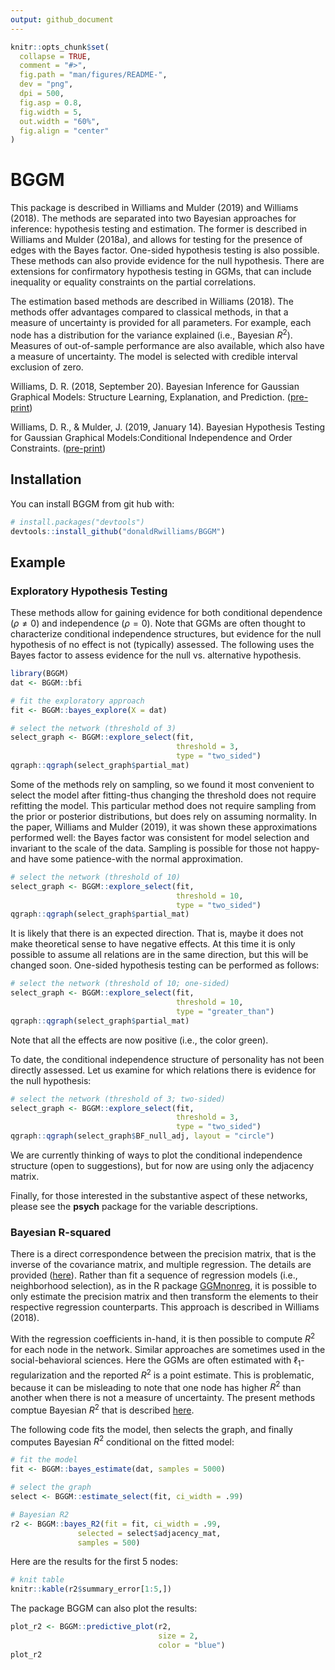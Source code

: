 ```yaml
---
output: github_document
---
```


<!-- README.md is generated from README.Rmd. Please edit that file -->

```r
knitr::opts_chunk$set(
  collapse = TRUE,
  comment = "#>",
  fig.path = "man/figures/README-",
  dev = "png",
  dpi = 500,
  fig.asp = 0.8,
  fig.width = 5,
  out.width = "60%",
  fig.align = "center"
)
```

# BGGM
This package is described in Williams and Mulder (2019) and Williams (2018). The methods are separated into two Bayesian approaches for inference: hypothesis testing and estimation. The former is described in Williams and Mulder (2018a), and allows for testing for the presence of edges with the Bayes factor. One-sided hypothesis testing is also possible. These methods can also provide evidence for the null hypothesis. There are extensions for confirmatory hypothesis testing in GGMs, that can include inequality or equality constraints on the partial correlations. 

The estimation based methods are described in Williams (2018). The methods offer advantages compared to classical methods, in that a 
measure of uncertainty is provided for all parameters. For example, each node has a distribution for the variance explained (i.e., Bayesian $R^2$). Measures of out-of-sample performance are also available, which also have a measure of uncertainty. The model is selected with credible interval exclusion of zero.

Williams, D. R. (2018, September 20). Bayesian Inference for Gaussian Graphical Models: Structure Learning, Explanation, and Prediction. ([pre-print](https://doi.org/10.31234/osf.io/x8dpr))

Williams, D. R., & Mulder, J. (2019, January 14). Bayesian Hypothesis Testing for Gaussian Graphical Models:Conditional Independence and Order Constraints. ([pre-print](https://doi.org/10.31234/osf.io/ypxd8))

## Installation

You can install BGGM from git hub with:

```r
# install.packages("devtools")
devtools::install_github("donaldRwilliams/BGGM")
```

## Example
###  Exploratory Hypothesis Testing
These methods allow for gaining evidence for both conditional dependence ($\rho \neq 0$) and independence ($\rho = 0$). Note that GGMs are often thought to characterize conditional independence structures, but evidence for the null hypothesis of no effect is not (typically) assessed. The following uses the Bayes factor to assess evidence for the null vs. alternative hypothesis.

```r
library(BGGM)
dat <- BGGM::bfi

# fit the exploratory approach
fit <- BGGM::bayes_explore(X = dat)

# select the network (threshold of 3)
select_graph <- BGGM::explore_select(fit, 
                                     threshold = 3, 
                                     type = "two_sided")
qgraph::qgraph(select_graph$partial_mat)
```

Some of the methods rely on sampling, so we found it most convenient to select the model after fitting-thus changing the threshold does not require refitting the model. This particular method does not require sampling from the prior or posterior distributions, but does rely on assuming normality. In the paper, Williams and Mulder (2019), it was shown these approximations performed well: the Bayes factor was consistent for model selection and invariant to the scale of the data. Sampling is possible for those not happy-and have some patience-with the normal approximation.

```r
# select the network (threshold of 10)
select_graph <- BGGM::explore_select(fit, 
                                     threshold = 10, 
                                     type = "two_sided")
qgraph::qgraph(select_graph$partial_mat)
```

It is likely that there is an expected direction. That is, maybe it does not make theoretical sense to have negative effects. At this time it is only possible to assume all relations are in the same direction, but this will be changed soon. One-sided hypothesis testing can be performed as follows:
```r
# select the network (threshold of 10; one-sided)
select_graph <- BGGM::explore_select(fit, 
                                     threshold = 10, 
                                     type = "greater_than")
qgraph::qgraph(select_graph$partial_mat)
```

Note that all the effects are now positive (i.e., the color green).

To date, the conditional independence structure of personality has not been directly assessed. Let us examine for which relations there is evidence for the null hypothesis:
```r
# select the network (threshold of 3; two-sided)
select_graph <- BGGM::explore_select(fit, 
                                     threshold = 3, 
                                     type = "two_sided")
qgraph::qgraph(select_graph$BF_null_adj, layout = "circle")
```

We are currently thinking of ways to plot the conditional independence structure (open to suggestions), but for now are using only the adjacency matrix. 


Finally, for those interested in the substantive aspect of these networks, please see the **psych** package for the variable descriptions.

###  Bayesian R-squared
There is a direct correspondence between the precision matrix, that is the inverse of the covariance matrix, and multiple regression. The details are provided ([here](https://donaldrwilliams.github.io/post/2019-10-1-r-markdown/)). Rather than fit a sequence of regression models (i.e., neighborhood selection), as in the R package [GGMnonreg](https://github.com/donaldRwilliams/GGMnonreg), it is possible to only estimate the precision matrix and then transform the elements to their respective regression counterparts. This approach is described in Williams (2018). 

With the regression coefficients in-hand, it is then possible to compute $R^2$ for each node in the network. Similar approaches are sometimes used in the social-behavioral sciences. Here the GGMs are often estimated with $\ell_1$-regularization and the reported $R^2$ is a point estimate. This is problematic, because it can be misleading to note that one node has higher $R^2$ than another when there is not a measure of uncertainty. The present methods comptue Bayesian $R^2$ that is described [here](http://www.stat.columbia.edu/~gelman/research/unpublished/bayes_R2.pdf).


The following code fits the model, then selects the graph, and finally computes Bayesian $R^2$ conditional on the fitted model:
```r
# fit the model
fit <- BGGM::bayes_estimate(dat, samples = 5000)

# select the graph
select <- BGGM::estimate_select(fit, ci_width = .99)

# Bayesian R2
r2 <- BGGM::bayes_R2(fit = fit, ci_width = .99, 
               selected = select$adjacency_mat, 
               samples = 500)

```

Here are the results for the first 5 nodes:
```r
# knit table
knitr::kable(r2$summary_error[1:5,])
```


The package BGGM can also plot the results:
```r
plot_r2 <- BGGM::predictive_plot(r2, 
                                 size = 2, 
                                 color = "blue")
plot_r2
```




